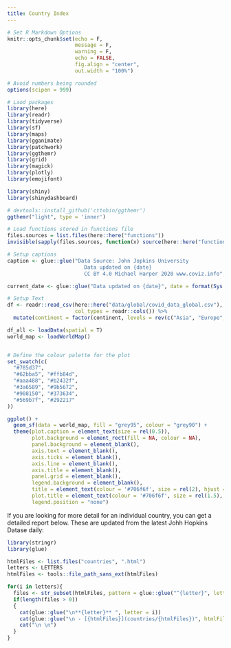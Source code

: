 ```yaml
---
title: Country Index
---
```


```r
# Set R Markdown Options
knitr::opts_chunk$set(echo = F, 
                      message = F, 
                      warning = F,
                      echo = FALSE,
                      fig.align = "center",
                      out.width = "100%")

# Avoid numbers being rounded
options(scipen = 999)

# Laod packages
library(here)
library(readr)
library(tidyverse)
library(sf)
library(maps)
library(gganimate)
library(patchwork)
library(ggthemr)
library(grid)
library(magick)
library(plotly)
library(emojifont)

library(shiny)
library(shinydashboard)

# devtools::install_github('cttobin/ggthemr')
ggthemr("light", type = 'inner')

# Load functions stored in functions file
files.sources = list.files(here::here("functions"))
invisible(sapply(files.sources, function(x) source(here::here("functions", x))))

# Setup captions
caption <- glue::glue("Data Source: John Jopkins University
                         Data updated on {date}
                         CC BY 4.0 Michael Harper 2020 www.coviz.info", date = format(Sys.time(), '%d %B %Y'))

current_date <- glue::glue("Data updated on {date}", date = format(Sys.time(), '%d %B %Y'))

# Setup Text
df <- readr::read_csv(here::here("data/global/covid_data_global.csv"),
                      col_types = readr::cols()) %>%
  mutate(continent = factor(continent, levels = rev(c("Asia", "Europe", "North America", "South America", "Africa", "Oceania"))))

df_all <- loadData(spatial = T)
world_map <- loadWorldMap()


# Define the colour palette for the plot
set_swatch(c(
  "#785d37",
  "#62bba5", "#ffb84d",
  "#aaa488", "#b2432f",
  "#3a6589", "#9b5672",
  "#908150", "#373634", 
  "#569b7f", "#292217"
))
```

```r
ggplot() +
  geom_sf(data = world_map, fill = "grey95", colour = "grey90") +
  theme(plot.caption = element_text(size = rel(0.5)),
        plot.background = element_rect(fill = NA, colour = NA),
        panel.background = element_blank(),
        axis.text = element_blank(),
        axis.ticks = element_blank(),
        axis.line = element_blank(),
        axis.title = element_blank(),
        panel.grid = element_blank(),
        legend.background = element_blank(),
        title = element_text(colour = '#706f6f', size = rel(2), hjust = 0.5),
        plot.title = element_text(colour = '#706f6f', size = rel(1.5), hjust = 0.5),
        legend.position = "none")
```

If you are looking for more detail for an individual country, you can get a detailed report below. These are updated from the latest Johh Hopkins Datase daily:

```r
library(stringr)
library(glue)

htmlFiles <- list.files("countries", ".html")
letters <- LETTERS
htmlFiles <- tools::file_path_sans_ext(htmlFiles)

for(i in letters){
  files <- str_subset(htmlFiles, pattern = glue::glue("^{letter}", letter = i))
  if(length(files > 0))
  {
    cat(glue::glue("\n**{letter}** ", letter = i))
    cat(glue::glue("\n - [{htmlFiles}](countries/{htmlFiles})", htmlFiles = files))
    cat("\n \n")
  }
}
```


